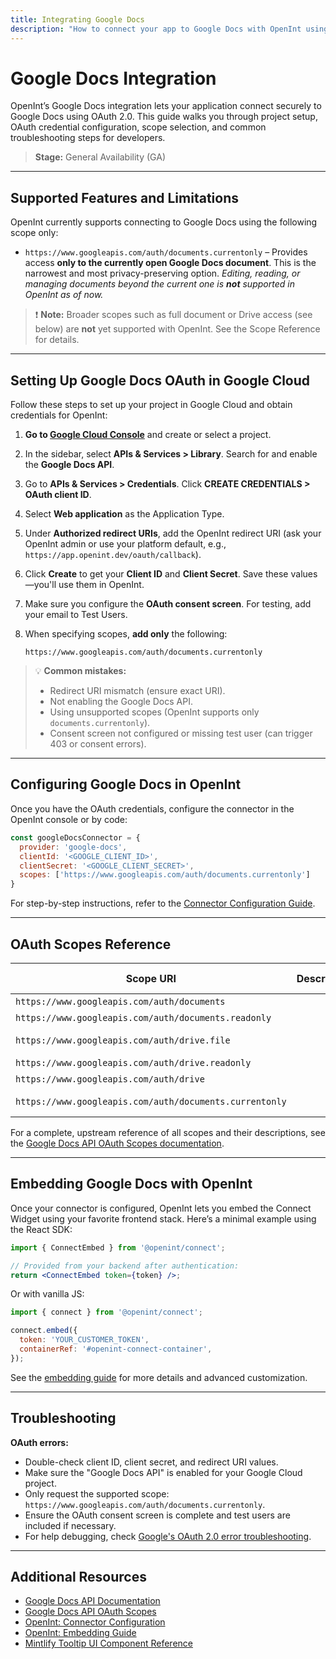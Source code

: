 ```yaml
---
title: Integrating Google Docs
description: "How to connect your app to Google Docs with OpenInt using OAuth2."
---
```


# Google Docs Integration

OpenInt’s Google Docs integration lets your application connect securely to Google Docs using OAuth 2.0. This guide walks you through project setup, OAuth credential configuration, scope selection, and common troubleshooting steps for developers.

> **Stage:** General Availability (GA)

---

## Supported Features and Limitations

OpenInt currently supports connecting to Google Docs using the following scope only:

- `https://www.googleapis.com/auth/documents.currentonly` – Provides access **only to the currently open Google Docs document**. This is the narrowest and most privacy-preserving option. _Editing, reading, or managing documents beyond the current one is **not** supported in OpenInt as of now._

> ❗ **Note:** Broader scopes such as full document or Drive access (see below) are **not** yet supported with OpenInt. See the Scope Reference for details.

---

## Setting Up Google Docs OAuth in Google Cloud

Follow these steps to set up your project in Google Cloud and obtain credentials for OpenInt:

1. **Go to [Google Cloud Console](https://console.cloud.google.com/)** and create or select a project.
2. In the sidebar, select **APIs & Services > Library**. Search for and enable the **Google Docs API**.
3. Go to **APIs & Services > Credentials**. Click **CREATE CREDENTIALS > OAuth client ID**.
4. Select **Web application** as the Application Type.
5. Under **Authorized redirect URIs**, add the OpenInt redirect URI (ask your OpenInt admin or use your platform default, e.g., `https://app.openint.dev/oauth/callback`).
6. Click **Create** to get your **Client ID** and **Client Secret**. Save these values—you'll use them in OpenInt.
7. Make sure you configure the **OAuth consent screen**. For testing, add your email to Test Users.
8. When specifying scopes, **add only** the following:
   
   ```text
   https://www.googleapis.com/auth/documents.currentonly
   ```

> 💡 **Common mistakes:**
>- Redirect URI mismatch (ensure exact URI).
>- Not enabling the Google Docs API.
>- Using unsupported scopes (OpenInt supports only `documents.currentonly`).
>- Consent screen not configured or missing test user (can trigger 403 or consent errors).

---

## Configuring Google Docs in OpenInt

Once you have the OAuth credentials, configure the connector in the OpenInt console or by code:

```js
const googleDocsConnector = {
  provider: 'google-docs',
  clientId: '<GOOGLE_CLIENT_ID>',
  clientSecret: '<GOOGLE_CLIENT_SECRET>',
  scopes: ['https://www.googleapis.com/auth/documents.currentonly']
}
```

For step-by-step instructions, refer to the [Connector Configuration Guide](../core-concepts-v0/connector-config.mdx).

---

## OAuth Scopes Reference

<Frame>
  <Table>
    <thead>
      <tr>
        <th>Scope URI</th>
        <th>Description</th>
        <th>Sensitivity</th>
        <th>OpenInt Supported?</th>
      </tr>
    </thead>
    <tbody>
      <tr>
        <td><code>https://www.googleapis.com/auth/documents</code></td>
        <td><Tooltip text="Full access to edit, create, and delete all Google Docs. Sensitive scope. Not currently supported by OpenInt." /></td>
        <td>Sensitive</td>
        <td>❌</td>
      </tr>
      <tr>
        <td><code>https://www.googleapis.com/auth/documents.readonly</code></td>
        <td><Tooltip text="Read-only access to all Google Docs documents. Sensitive scope. Not supported by OpenInt." /></td>
        <td>Sensitive</td>
        <td>❌</td>
      </tr>
      <tr>
        <td><code>https://www.googleapis.com/auth/drive.file</code></td>
        <td><Tooltip text="File-level access to files opened/created by your app. Non-sensitive. Not supported by OpenInt." /></td>
        <td>Non-sensitive</td>
        <td>❌</td>
      </tr>
      <tr>
        <td><code>https://www.googleapis.com/auth/drive.readonly</code></td>
        <td><Tooltip text="Read-only access to all Google Drive files. Restricted. Not supported by OpenInt." /></td>
        <td>Restricted</td>
        <td>❌</td>
      </tr>
      <tr>
        <td><code>https://www.googleapis.com/auth/drive</code></td>
        <td><Tooltip text="Full access to all files in Drive including Docs. Restricted. Not supported by OpenInt." /></td>
        <td>Restricted</td>
        <td>❌</td>
      </tr>
      <tr>
        <td><code>https://www.googleapis.com/auth/documents.currentonly</code></td>
        <td><Tooltip text="Temporary, limited access to the current document only. Only OpenInt-supported scope as of now." /></td>
        <td>*Not documented*</td>
        <td>✅</td>
      </tr>
    </tbody>
  </Table>
</Frame>

For a complete, upstream reference of all scopes and their descriptions, see the [Google Docs API OAuth Scopes documentation](https://developers.google.com/workspace/docs/api/auth).

---

## Embedding Google Docs with OpenInt

Once your connector is configured, OpenInt lets you embed the Connect Widget using your favorite frontend stack. Here’s a minimal example using the React SDK:

```jsx
import { ConnectEmbed } from '@openint/connect';

// Provided from your backend after authentication:
return <ConnectEmbed token={token} />;
```
Or with vanilla JS:
```js
import { connect } from '@openint/connect';

connect.embed({
  token: 'YOUR_CUSTOMER_TOKEN',
  containerRef: '#openint-connect-container',
});
```

See the [embedding guide](/connect/embed) for more details and advanced customization.

---

## Troubleshooting

**OAuth errors:**
- Double-check client ID, client secret, and redirect URI values.
- Make sure the "Google Docs API" is enabled for your Google Cloud project.
- Only request the supported scope: `https://www.googleapis.com/auth/documents.currentonly`.
- Ensure the OAuth consent screen is complete and test users are included if necessary.
- For help debugging, check [Google's OAuth 2.0 error troubleshooting](https://developers.google.com/identity/protocols/oauth2/troubleshoot).

---

## Additional Resources

- [Google Docs API Documentation](https://developers.google.com/docs/api/)
- [Google Docs API OAuth Scopes](https://developers.google.com/workspace/docs/api/auth)
- [OpenInt: Connector Configuration](../core-concepts-v0/connector-config)
- [OpenInt: Embedding Guide](/connect/embed)
- [Mintlify Tooltip UI Component Reference](https://mintlify.com/docs/custom-components/tooltip)
